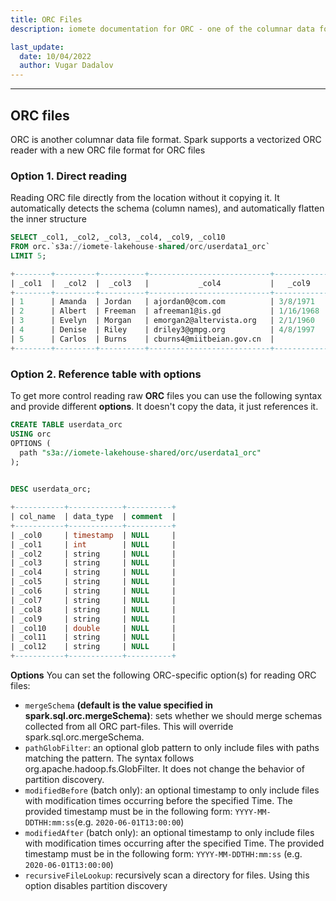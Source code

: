 ```yaml
---
title: ORC Files
description: iomete documentation for ORC - one of the columnar data format on Apache Spark supports a vectorized ORC reader with a new ORC file format for ORC files

last_update:
  date: 10/04/2022
  author: Vugar Dadalov
---
```


___

## ORC files

ORC is another columnar data file format. Spark supports a vectorized ORC reader with a new ORC file format for ORC files


###   Option 1. Direct reading 

Reading ORC file directly from the location without it copying it. It automatically detects the schema (column names), and automatically flatten the inner structure


```sql
SELECT _col1, _col2, _col3, _col4, _col9, _col10 
FROM orc.`s3a://iomete-lakehouse-shared/orc/userdata1_orc`
LIMIT 5;

+--------+---------+----------+---------------------------+------------+------------+
| _col1  |  _col2  |  _col3   |           _col4           |   _col9    |   _col10   |
+--------+---------+----------+---------------------------+------------+------------+
| 1      | Amanda  | Jordan   | ajordan0@com.com          | 3/8/1971   | 49756.53   |
| 2      | Albert  | Freeman  | afreeman1@is.gd           | 1/16/1968  | 150280.17  |
| 3      | Evelyn  | Morgan   | emorgan2@altervista.org   | 2/1/1960   | 144972.51  |
| 4      | Denise  | Riley    | driley3@gmpg.org          | 4/8/1997   | 90263.05   |
| 5      | Carlos  | Burns    | cburns4@miitbeian.gov.cn  |            | NULL       |
+--------+---------+----------+---------------------------+------------+------------+
```


###   Option 2. Reference table with options 

To get more control reading raw **ORC** files you can use the following syntax and provide different **options**. It doesn't copy the data, it just references it.

```sql
CREATE TABLE userdata_orc
USING orc
OPTIONS (
  path "s3a://iomete-lakehouse-shared/orc/userdata1_orc"
);

  
DESC userdata_orc;

+-----------+------------+----------+
| col_name  | data_type  | comment  |
+-----------+------------+----------+
| _col0     | timestamp  | NULL     |
| _col1     | int        | NULL     |
| _col2     | string     | NULL     |
| _col3     | string     | NULL     |
| _col4     | string     | NULL     |
| _col5     | string     | NULL     |
| _col6     | string     | NULL     |
| _col7     | string     | NULL     |
| _col8     | string     | NULL     |
| _col9     | string     | NULL     |
| _col10    | double     | NULL     |
| _col11    | string     | NULL     |
| _col12    | string     | NULL     |
+-----------+------------+----------+
```

 **Options**
You can set the following ORC-specific option(s) for reading ORC files:

  *  `mergeSchema` **(default is the value specified in spark.sql.orc.mergeSchema)**: sets whether we should merge schemas collected from all ORC part-files. This will override spark.sql.orc.mergeSchema.
  *  `pathGlobFilter`: an optional glob pattern to only include files with paths matching the pattern. The syntax follows org.apache.hadoop.fs.GlobFilter. It does not change the behavior of partition discovery.
  *  `modifiedBefore` (batch only): an optional timestamp to only include files with modification times occurring before the specified Time. The provided timestamp must be in the following form: `YYYY-MM-DDTHH:mm:ss`(e.g. `2020-06-01T13:00:00`)
  *  `modifiedAfter` (batch only): an optional timestamp to only include files with modification times occurring after the specified Time. The provided timestamp must be in the following form: `YYYY-MM-DDTHH:mm:ss` (e.g. `2020-06-01T13:00:00`)
  *  `recursiveFileLookup`: recursively scan a directory for files. Using this option disables partition discovery